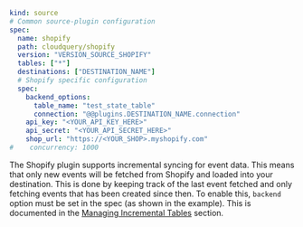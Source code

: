 ```yaml copy
kind: source
# Common source-plugin configuration
spec:
  name: shopify
  path: cloudquery/shopify
  version: "VERSION_SOURCE_SHOPIFY"
  tables: ["*"]
  destinations: ["DESTINATION_NAME"]
  # Shopify specific configuration
  spec:
    backend_options:
      table_name: "test_state_table"
      connection: "@@plugins.DESTINATION_NAME.connection"
    api_key: "<YOUR_API_KEY_HERE>"
    api_secret: "<YOUR_API_SECRET_HERE>"
    shop_url: "https://<YOUR_SHOP>.myshopify.com"
#    concurrency: 1000
```

The Shopify plugin supports incremental syncing for event data. This means that only new events will be fetched from Shopify and loaded into your destination. This is done by keeping track of the last event fetched and only fetching events that has been created since then.
To enable this, `backend` option must be set in the spec (as shown in the example). This is documented in the [Managing Incremental Tables](/docs/advanced-topics/managing-incremental-tables) section.
